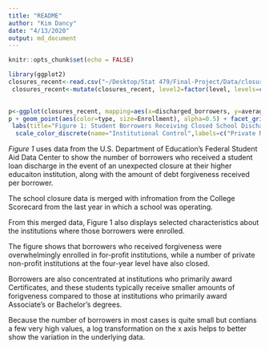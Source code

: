 ```yaml
---
title: "README"
author: "Kim Dancy"
date: "4/13/2020"
output: md_document
---
```


```r
knitr::opts_chunk$set(echo = FALSE)
```
```r
library(ggplot2)
closures_recent<-read.csv("~/Desktop/Stat 479/Final-Project/Data/closures_recent")
 closures_recent<-mutate(closures_recent, level2=factor(level, levels=c("Certificate", "Associate's", "Bachelor's", "Other")), ordered=TRUE)
  

p<-ggplot(closures_recent, mapping=aes(x=discharged_borrowers, y=average_discharge)) 
p + geom_point(aes(color=type, size=Enrollment), alpha=0.5) + facet_grid(~level2, margins=TRUE) + scale_x_log10() + scale_y_continuous(labels=scales::dollar)  + theme(legend.position = "bottom", legend.box="vertical") +
 labs(title="Figure 1: Student Borrowers Receiving Closed School Discharge", x="Number of Borrowers Receiving Loan Forgiveness (Log Scale)", y="Average Amount of Debt Forgiven") +
  scale_color_discrete(name="Institutional Control",labels=c("Private Nonprofit", "Private For-Profit", "Public"))


```

_Figure 1_ uses data from the U.S. Department of Education's Federal Student Aid Data Center to show the number of borrowers who received a student loan discharge in the event of an unexpected closure at their higher educaiton institution, along with the amount of debt forgiveness received per borrower. 

The school closure data is merged with infromation from the College Scorecard from the last year in which a school was operating. 

From this merged data, Figure 1 also displays selected characteristics about the institutions where those borrowers were enrolled. 

The figure shows that borrowers who received forgiveness were overwhelmingly enrolled in for-profit institutions, while a number of private non-profit institutions at the four-year level have also closed. 

Borrowers are also concentrated at institutions who primarily award Certificates, and these students typically receive smaller amounts of forigveness compared to those at institutions who primarily award Associate's or Bachelor's degrees. 

Because the number of borrowers in most cases is quite small but contians a few very high values, a log transformation on the x axis helps to better show the variation in the underlying data. 

